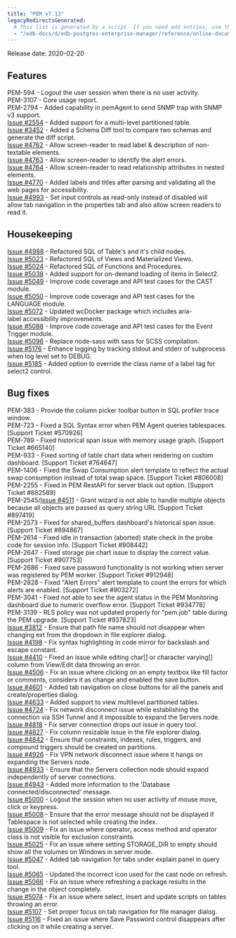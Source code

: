 ```yaml
---
title: "PEM v7.13"
legacyRedirectsGenerated:
  # This list is generated by a script. If you need add entries, use the `legacyRedirects` key.
  - "/edb-docs/d/edb-postgres-enterprise-manager/reference/online-documentation/8.0/pem_release_notes_7_13.html"
---
```


Release date: 2020-02-20

## Features

PEM-594 - Logout the user session when there is no user activity.  
PEM-3107 - Core usage report.  
PEM-2794 - Added capability in pemAgent to send SNMP trap with SNMP v3 support.  
[Issue #2554](https://redmine.postgresql.org/issues/2554) - Added support for a multi-level partitioned table.  
[Issue #3452](https://redmine.postgresql.org/issues/3452) - Added a Schema Diff tool to compare two schemas and generate the diff script.  
[Issue #4762](https://redmine.postgresql.org/issues/4762) - Allow screen-reader to read label & description of non-textable elements.  
[Issue #4763](https://redmine.postgresql.org/issues/4763) - Allow screen-reader to identify the alert errors.  
[Issue #4764](https://redmine.postgresql.org/issues/4764) - Allow screen-reader to read relationship attributes in nested elements.  
[Issue #4770](https://redmine.postgresql.org/issues/4770) - Added labels and titles after parsing and validating all the web pages for accessibility.  
[Issue #4993](https://redmine.postgresql.org/issues/4993) - Set input controls as read-only instead of disabled will allow tab navigation in the properties tab and also allow screen readers to read it.

## Housekeeping

[Issue #4988](https://redmine.postgresql.org/issues/4988) - Refactored SQL of Table's and it's child nodes.  
[Issue #5023](https://redmine.postgresql.org/issues/5023) - Refactored SQL of Views and Materialized Views.  
[Issue #5024](https://redmine.postgresql.org/issues/5024) - Refactored SQL of Functions and Procedures.  
[Issue #5038](https://redmine.postgresql.org/issues/5038) - Added support for on-demand loading of items in Select2.  
[Issue #5049](https://redmine.postgresql.org/issues/5049) - Improve code coverage and API test cases for the CAST module.  
[Issue #5050](https://redmine.postgresql.org/issues/5050) - Improve code coverage and API test cases for the LANGUAGE module.  
[Issue #5072](https://redmine.postgresql.org/issues/5072) - Updated wcDocker package which includes aria-label accessibility improvements.  
[Issue #5088](https://redmine.postgresql.org/issues/5088) - Improve code coverage and API test cases for the Event Trigger module.  
[Issue #5096](https://redmine.postgresql.org/issues/5096) - Replace node-sass with sass for SCSS compilation.  
[Issue #5176](https://redmine.postgresql.org/issues/5176) - Enhance logging by tracking stdout and stderr of subprocess when log level set to DEBUG.  
[Issue #5185](https://redmine.postgresql.org/issues/5185) - Added option to override the class name of a label tag for select2 control.

## Bug fixes

PEM-383 - Provide the column picker toolbar button in SQL profiler trace window.  
PEM-723 - Fixed a SQL Syntax error when PEM Agent queries tablespaces. \[Support Ticket #570926]  
PEM-789 - Fixed historical span issue with memory usage graph. \[Support Ticket #665140]  
PEM-933 - Fixed sorting of table chart data when rendering on custom dashboard. \[Support Ticket #764647]  
PEM-1406 - Fixed the Swap Consumption alert template to reflect the actual swap consumption instead of total swap space. \[Support Ticket #806008]  
PEM-2255 - Fixed in PEM RestAPI for server black out option. \[Support Ticket #882589]  
PEM-2545/[Issue #4511](https://redmine.postgresql.org/issues/4511) - Grant wizard is not able to handle multiple objects because all objects are passed as query string URL \[Support Ticket #897419]  
PEM-2573 - Fixed for shared_buffers dashboard's historical span issue. \[Support Ticket #894867]  
PEM-2614 - Fixed idle in transaction (aborted) state check in the probe code for session info. \[Support Ticket #908442]  
PEM-2647 - Fixed storage pie chart issue to display the correct value. \[Support Ticket #907753]  
PEM-2686 - Fixed save password functionality is not working when server was registered by PEM worker. \[Support Ticket #912948]  
PEM-2828 - Fixed "Alert Errors" alert template to count the errors for which alerts are enabled. \[Support Ticket #903272]  
PEM-3041 - Fixed not able to see the agent status in the PEM Monitoring dashboard due to numeric overflow error. \[Support Ticket #934778]  
PEM-3139 - RLS policy was not updated properly for "pem.job" table during the PEM upgrade. \[Support Ticket #937823]  
[Issue #3812](https://redmine.postgresql.org/issues/3812) - Ensure that path file name should not disappear when changing ext from the dropdown in file explorer dialog.  
[Issue #4198](https://redmine.postgresql.org/issues/4198) - Fix syntax highlighting in code mirror for backslash and escape constant.  
[Issue #4410](https://redmine.postgresql.org/issues/4410) - Fixed an issue while editing char\[] or character varying\[] column from View/Edit data throwing an error.  
[Issue #4506](https://redmine.postgresql.org/issues/4506) - Fix an issue where clicking on an empty textbox like fill factor or comments, considers it as change and enabled the save button.  
[Issue #4601](https://redmine.postgresql.org/issues/4601) - Added tab navigation on close buttons for all the panels and create/properties dialog.  
[Issue #4633](https://redmine.postgresql.org/issues/4633) - Added support to view multilevel partitioned tables.  
[Issue #4724](https://redmine.postgresql.org/issues/4724) - Fix network disconnect issue while establishing the connection via SSH Tunnel and it impossible to expand the Servers node.  
[Issue #4818](https://redmine.postgresql.org/issues/4818) - Fix server connection drops out issue in query tool.  
[Issue #4827](https://redmine.postgresql.org/issues/4827) - Fix column resizable issue in the file explorer dialog.  
[Issue #4842](https://redmine.postgresql.org/issues/4842) - Ensure that constraints, indexes, rules, triggers, and compound triggers should be created on partitions.  
[Issue #4926](https://redmine.postgresql.org/issues/4926) - Fix VPN network disconnect issue where it hangs on expanding the Servers node.  
[Issue #4933](https://redmine.postgresql.org/issues/4933) - Ensure that the Servers collection node should expand independently of server connections.  
[Issue #4943](https://redmine.postgresql.org/issues/4943) - Added more information to the 'Database connected/disconnected' message.  
[Issue #5000](https://redmine.postgresql.org/issues/5000) - Logout the session when no user activity of mouse move, click or keypress.  
[Issue #5008](https://redmine.postgresql.org/issues/5008) - Ensure that the error message should not be displayed if Tablespace is not selected while creating the index.  
[Issue #5009](https://redmine.postgresql.org/issues/5009) - Fix an issue where operator, access method and operator class is not visible for exclusion constraints.  
[Issue #5025](https://redmine.postgresql.org/issues/5025) - Fix an issue where setting STORAGE_DIR to empty should show all the volumes on Windows in server mode.  
[Issue #5047](https://redmine.postgresql.org/issues/5047) - Added tab navigation for tabs under explain panel in query tool.  
[Issue #5065](https://redmine.postgresql.org/issues/5065) - Updated the incorrect icon used for the cast node on refresh.  
[Issue #5066](https://redmine.postgresql.org/issues/5066) - Fix an issue where refreshing a package results in the change in the object completely.  
[Issue #5074](https://redmine.postgresql.org/issues/5074) - Fix an issue where select, insert and update scripts on tables throwing an error.  
[Issue #5107](https://redmine.postgresql.org/issues/5107) - Set proper focus on tab navigation for file manager dialog.  
[Issue #5116](https://redmine.postgresql.org/issues/5116) - Fixed an issue where Save Password control disappears after clicking on it while creating a server.
